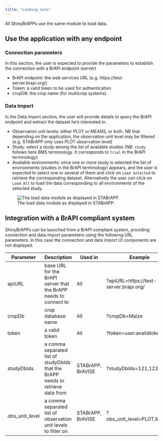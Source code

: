 ```yaml
---
title: "Loading data"
---
```


All ShinyBrAPPs use the same module to load data.

## Use the application with any endpoint
### Connection parameters
In this section, the user is expected to provide the parameters to establish the connection with a BrAPI endpoint (server)

- BrAPI endpoint: the web services URL (e.g. https://test-server.brapi.org/)
- Token: a valid token to be used for authentication
- cropDB: the crop name (for multicrop systems)

### Data Import
In the Data import section, the user will provide details to query the BrAPI endpoint and extract the dataset he's interested in.

- Observation unit levels: either PLOT or MEANS, or both. NB that depending on the application, the observation unit level may be filtered (e.g. STABrAPP only uses PLOT observation level)
- Study: select a study among the list of available studies (NB: `study` follows here BMS terminology. It corresponds to `trial` in the BrAPI terminology)
- Available environments: once one or more study is selected the list of environments (studies in the BrAPI terminology) appears, and the user is expected to select one or several of them and click on `Load Selected` to retrieve the corresponding dataset. Alternatively the user can click on `Load All` to load the data corresponding to all environments of the selected study.

![The load data module as displayed in STABrAPP.](figures/connection_params.png)

## Integration with a BrAPI compliant system

ShinyBrAPPs can be launched from a BrAPI compliant system, providing connection and data import parameters using the following URL parameters.
In this case the connection and data import UI components are not displayed.


|   Parameter    |                                   Description                                   |      Used in      |                       Example                       |
|----------------|---------------------------------------------------------------------------------|-------------------|-----------------------------------------------------|
| apiURL         | base URL for the BrAPI server that the BrAPP needs to connect to                | All               | ?apiURL=https://test-server.brapi.org/     |
| cropDb         | crop database name                                                              | All               | ?cropDb=Maize                                       |
| token          | a valid token                                                                   | All               | ?token=user:avalidtoken                             |
| studyDbIds     | a comma separated list of studyDbIds that the BrAPP needs to retrieve data from | STABrAPP, BrAVISE | ?studyDbIds=121,122,123                             |
| obs_unit_level | a comma separated list of observation unit levels to filter on                  | STABrAPP, BrAVISE | ?obs_unit_level=PLOT,MEANS                          |

